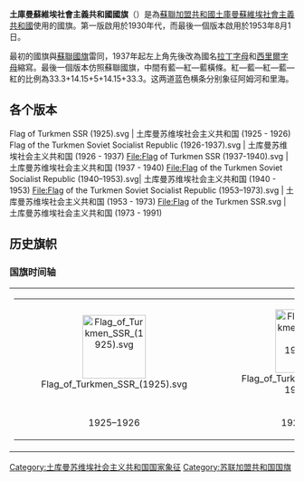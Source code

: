 {{Infobox flag
|Name = 土庫曼蘇維埃社會主義共和國
|Article = 國旗
|Nickname = 
|Image = Flag of the Turkmen SSR.svg
|Use = 110110
|Symbol = {{FIAV|historical}}{{FIAV|twosided}}
|Proportion = 1:2
|Adoption = 1953年8月1日 (采纳)<br>1973年9月26日 (修订)
|Design = 
|Designer = 
|Imagetext2 = 1953年至1973年
|Image2 = Flag of the Turkmen Soviet Socialist Republic (1953–1973).svg
|Use2 = 110110
|Symbol2 = {{FIAV|historical}}{{FIAV|twosided}}
|Proportion2 = 1:2
|Adoption2 =1953年8月1日（通过）<br>1956年5月16日(制定)
|Design2 = 
| Imagetext3 = 
| Image3 = Flag-turkmen-ssr (reverse).svg
| Nickname3 = 反面旗幟
| Morenicks3 =
| Use3 = 
| Symbol3 =
| Proportion3 = 1:2
|Adoption3 = 
|Design3 = 
|Designer3 = 
}}
'''土庫曼蘇維埃社會主義共和國國旗'''（{{lang-ru|Флаг Туркменской ССР}}）是為[[蘇聯加盟共和國|蘇聯加盟共和國]][[土庫曼蘇維埃社會主義共和國|土庫曼蘇維埃社會主義共和國]]使用的國旗。第一版啟用於1930年代，而最後一個版本啟用於1953年8月1日。

最初的國旗與[[蘇聯國旗|蘇聯國旗]]雷同，1937年起左上角先後改為國名[[拉丁字母|拉丁字母]]和[[西里爾字母|西里爾字母]]縮寫。最後一個版本仿照蘇聯國旗，中間有藍—紅—藍橫條。紅—藍—紅—藍—紅的比例為33.3+14.15+5+14.15+33.3。这两道蓝色横条分别象征阿姆河和里海。

== 各个版本 ==
<gallery class="center">
Flag of Turkmen SSR (1925).svg | 土库曼苏维埃社会主义共和国 (1925 - 1926)
Flag of the Turkmen Soviet Socialist Republic (1926-1937).svg | 土库曼苏维埃社会主义共和国 (1926 - 1937)
File:Flag of Turkmen SSR (1937-1940).svg | 土库曼苏维埃社会主义共和国 (1937 - 1940)
File:Flag of the Turkmen Soviet Socialist Republic (1940–1953).svg| 土库曼苏维埃社会主义共和国 (1940 - 1953)
File:Flag of the Turkmen Soviet Socialist Republic (1953–1973).svg | 土库曼苏维埃社会主义共和国 (1953 - 1973)
File:Flag of the Turkmen SSR.svg | 土库曼苏维埃社会主义共和国 (1973 - 1991)
</gallery>
== 历史旗帜 ==
{{gallery
|File:Proposed flag of Turkmen SSR - 1925.svg|1925年
|File:Flag of Turkmen SSR (1926-1937).svg|1926年10月6日至1937年3月2日
|File:Flag of Turkmen SSR (1937-1940).svg|1937年3月2日至1940年7月19日
|File:Flag of Turkmen SSR (1940-1953).svg|1940年7月19日至1953年8月1日
}}
{{gallery
|File:Flag of Turkmen SSR (1953-1973).svg|1953年8月1日至1974年9月23日
|File:Flag of the Turkmen SSR.svg|1974年9月23日至1992年2月19日
}}

===国旗时间轴===
{| cellpadding="0" cellspacing="0" style="margin:auto; border:1px solid #ccc; background:#fff;"
|-
|
{| cellspacing=3 cellpadding=3 style="background:#fff;"
|-
| style="width:180px; text-align:center;" | [[File:Flag_of_Turkmen_SSR_(1925).svg|112px]]
| style="width:180px; text-align:center;" | [[File:Flag_of_Turkmen_SSR_(1926-1937).svg|112px]]
| style="width:180px; text-align:center;" | [[File:Flag_of_Turkmen_SSR_(1937-1940).svg|112px]]
| style="width:180px; text-align:center;" | [[File:Flag_of_Turkmen_SSR_(1940-1953).svg|112px]]
| style="width:180px; text-align:center;" | [[File:Flag_of_Turkmen_SSR_(1953-1973).svg|112px]]
| style="width:180px; text-align:center;" | [[File:Flag_of_the_Turkmen_SSR.svg|112px]]

|-
| align=center | 1925–1926
| align=center | 1926–1937
| align=center | 1937–1940
| align=center | 1940–1953
| align=center | 1953–1973
| align=center | 1973–1992
|}
|}

{{苏联小作品}}
{{旗帜小作品}}

{{Flag USSR}}
[[Category:土库曼苏维埃社会主义共和国国家象征|Category:土库曼苏维埃社会主义共和国国家象征]]
[[Category:苏联加盟共和国国旗|Category:苏联加盟共和国国旗]]